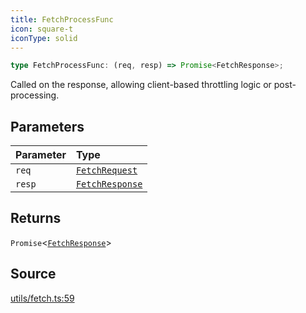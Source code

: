 ```yaml
---
title: FetchProcessFunc
icon: square-t
iconType: solid
---
```


```ts
type FetchProcessFunc: (req, resp) => Promise<FetchResponse>;
```

Called on the response, allowing client-based throttling logic or post-processing.

## Parameters

| Parameter | Type |
| :------ | :------ |
| `req` | [`FetchRequest`](/sdk/content/classes/FetchRequest) |
| `resp` | [`FetchResponse`](/sdk/content/classes/FetchResponse) |

## Returns

`Promise`\<[`FetchResponse`](/sdk/content/classes/FetchResponse)\>

## Source

[utils/fetch.ts:59](https://github.com/dominant-strategies/quais.js/blob/54df686e23587fb738cc640fec0b4d1a8021290f/src/utils/fetch.ts#L59)
